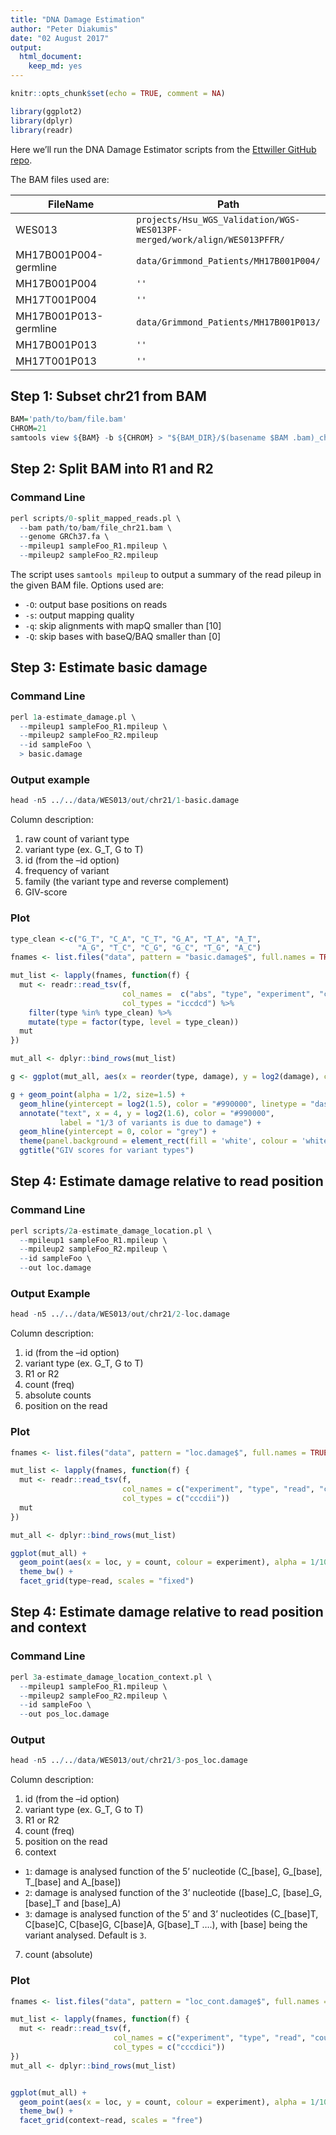 ```yaml
---
title: "DNA Damage Estimation"
author: "Peter Diakumis"
date: "02 August 2017"
output: 
  html_document: 
    keep_md: yes
---
```


```r
knitr::opts_chunk$set(echo = TRUE, comment = NA)
```
```r
library(ggplot2)
library(dplyr)
library(readr)
```

Here we'll run the DNA Damage Estimator scripts from the
[Ettwiller GitHub repo](https://github.com/Ettwiller/Damage-estimator).

The BAM files used are:

| FileName               | Path                            |
|------------------------|---------------------------------|
| WES013 | `projects/Hsu_WGS_Validation/WGS-WES013PF-merged/work/align/WES013PFFR/` |
| MH17B001P004-germline  | `data/Grimmond_Patients/MH17B001P004/` |
| MH17B001P004           | `''` |
| MH17T001P004           | `''` |
| MH17B001P013-germline  | `data/Grimmond_Patients/MH17B001P013/` |
| MH17B001P013           | `''` |
| MH17T001P013           | `''` |



## Step 1: Subset chr21 from BAM

```r
BAM='path/to/bam/file.bam'
CHROM=21
samtools view ${BAM} -b ${CHROM} > "${BAM_DIR}/$(basename $BAM .bam)_chr${CHROM}.bam"
```

## Step 2: Split BAM into R1 and R2

### Command Line

```r
perl scripts/0-split_mapped_reads.pl \
  --bam path/to/bam/file_chr21.bam \
  --genome GRCh37.fa \
  --mpileup1 sampleFoo_R1.mpileup \
  --mpileup2 sampleFoo_R2.mpileup
```

The script uses `samtools mpileup` to output a summary of the read pileup in the
given BAM file. Options used are:

* `-O`: output base positions on reads
* `-s`: output mapping quality
* `-q`: skip alignments with mapQ smaller than [10]
* `-Q`: skip bases with baseQ/BAQ smaller than [0]


## Step 3: Estimate basic damage

### Command Line
```r
perl 1a-estimate_damage.pl \
  --mpileup1 sampleFoo_R1.mpileup \
  --mpileup2 sampleFoo_R2.mpileup
  --id sampleFoo \
  > basic.damage
```

### Output example

```r
head -n5 ../../data/WES013/out/chr21/1-basic.damage
```

Column description:

1. raw count of variant type
2. variant type (ex. G_T, G to T)
3. id (from the --id option)
4. frequency of variant
5. family (the variant type and reverse complement)
6. GIV-score


### Plot

```r
type_clean <-c("G_T", "C_A", "C_T", "G_A", "T_A", "A_T",
               "A_G", "T_C", "C_G", "G_C", "T_G", "A_C")
fnames <- list.files("data", pattern = "basic.damage$", full.names = TRUE)

mut_list <- lapply(fnames, function(f) {
  mut <- readr::read_tsv(f,
                         col_names =  c("abs", "type", "experiment", "count", "family", "damage"),
                         col_types = "iccdcd") %>%
    filter(type %in% type_clean) %>%
    mutate(type = factor(type, level = type_clean))
  mut
})

mut_all <- dplyr::bind_rows(mut_list)

g <- ggplot(mut_all, aes(x = reorder(type, damage), y = log2(damage), color = experiment))

g + geom_point(alpha = 1/2, size=1.5) +
  geom_hline(yintercept = log2(1.5), color = "#990000", linetype = "dashed") +
  annotate("text", x = 4, y = log2(1.6), color = "#990000",
           label = "1/3 of variants is due to damage") +
  geom_hline(yintercept = 0, color = "grey") +
  theme(panel.background = element_rect(fill = 'white', colour = 'white')) +
  ggtitle("GIV scores for variant types")
```


## Step 4: Estimate damage relative to read position

### Command Line
```r
perl scripts/2a-estimate_damage_location.pl \
  --mpileup1 sampleFoo_R1.mpileup \
  --mpileup2 sampleFoo_R2.mpileup \
  --id sampleFoo \
  --out loc.damage
```

### Output Example

```r
head -n5 ../../data/WES013/out/chr21/2-loc.damage
```

Column description:

1. id (from the --id option)
2. variant type (ex. G_T, G to T)
3. R1 or R2
4. count (freq)
5. absolute counts
6. position on the read

### Plot

```r
fnames <- list.files("data", pattern = "loc.damage$", full.names = TRUE)

mut_list <- lapply(fnames, function(f) {
  mut <- readr::read_tsv(f,
                         col_names = c("experiment", "type", "read", "count", "abs", "loc"),
                         col_types = c("cccdii"))
  mut
})

mut_all <- dplyr::bind_rows(mut_list)

ggplot(mut_all) +
  geom_point(aes(x = loc, y = count, colour = experiment), alpha = 1/10) +
  theme_bw() +
  facet_grid(type~read, scales = "fixed")
```

## Step 4: Estimate damage relative to read position and context

### Command Line
```r
perl 3a-estimate_damage_location_context.pl \
  --mpileup1 sampleFoo_R1.mpileup \
  --mpileup2 sampleFoo_R2.mpileup \
  --id sampleFoo \
  --out pos_loc.damage
```

### Output

```r
head -n5 ../../data/WES013/out/chr21/3-pos_loc.damage
```

Column description:

1. id (from the --id option)
2. variant type (ex. G_T, G to T)
3. R1 or R2
4. count (freq)
5. position on the read
6. context
  * `1`: damage is analysed function of the 5' nucleotide (C_[base], G_[base], T_[base] and A_[base])
  * `2`: damage is analysed function of the 3' nucleotide ([base]_C, [base]_G, [base]_T and [base]_A)
  * `3`: damage is analysed function of the 5' and 3' nucleotides (C_[base]T, C[base]C, C[base]G,
    C[base]A, G[base]_T ....), with [base] being the variant analysed. Default is `3`.
7. count (absolute)

### Plot

```r
fnames <- list.files("data", pattern = "loc_cont.damage$", full.names = TRUE)

mut_list <- lapply(fnames, function(f) {
  mut <- readr::read_tsv(f,
                       col_names = c("experiment", "type", "read", "count", "loc", "context", "abs"),
                       col_types = c("cccdici"))
})
mut_all <- dplyr::bind_rows(mut_list)


ggplot(mut_all) +
  geom_point(aes(x = loc, y = count, colour = experiment), alpha = 1/10) +
  theme_bw() +
  facet_grid(context~read, scales = "free")
```

